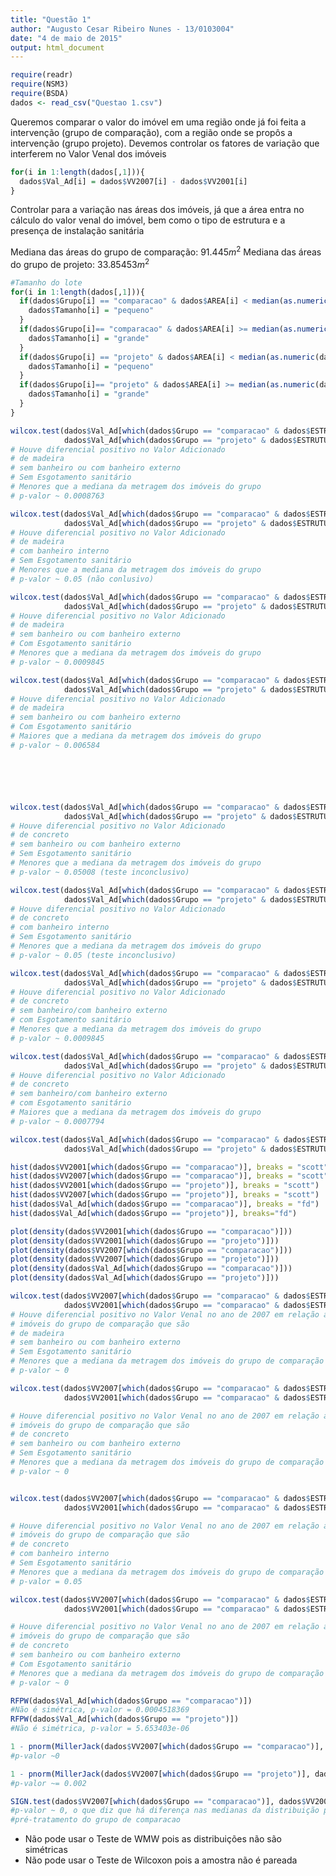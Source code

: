 ```yaml
---
title: "Questão 1"
author: "Augusto Cesar Ribeiro Nunes - 13/0103004"
date: "4 de maio de 2015"
output: html_document
---
```


```r
require(readr)
require(NSM3)
require(BSDA)
dados <- read_csv("Questao 1.csv")

```

Queremos comparar o valor do imóvel em uma região onde já foi feita a intervenção (grupo de comparação), com a região onde se propôs a intervenção (grupo projeto). Devemos controlar os fatores de variação que interferem no Valor Venal dos imóveis
```r
for(i in 1:length(dados[,1])){
  dados$Val_Ad[i] = dados$VV2007[i] - dados$VV2001[i]
}


```

Controlar para a variação nas áreas dos imóveis, já que a área entra no cálculo do valor venal do imóvel, bem como o tipo de estrutura e a presença de instalação sanitária

Mediana das áreas do grupo de comparação: $91.445 m^2$
Mediana das áreas do grupo de projeto: $33.85453 m^2$
```r
#Tamanho do lote
for(i in 1:length(dados[,1])){
  if(dados$Grupo[i] == "comparacao" & dados$AREA[i] < median(as.numeric(dados$AREA[which(dados$Grupo == "comparacao")]))){
    dados$Tamanho[i] = "pequeno"
  }
  if(dados$Grupo[i]== "comparacao" & dados$AREA[i] >= median(as.numeric(dados$AREA[which(dados$Grupo == "comparacao")]))){
    dados$Tamanho[i] = "grande"
  }
  if(dados$Grupo[i] == "projeto" & dados$AREA[i] < median(as.numeric(dados$AREA[which(dados$Grupo == "projeto")]))){
    dados$Tamanho[i] = "pequeno"
  }
  if(dados$Grupo[i]== "projeto" & dados$AREA[i] >= median(as.numeric(dados$AREA[which(dados$Grupo == "projeto")]))){
    dados$Tamanho[i] = "grande"
  }
}
```

```r
wilcox.test(dados$Val_Ad[which(dados$Grupo == "comparacao" & dados$ESTRUTURA == "Madeira" & dados$Banheiros == "Externa" | dados$Banheiros == "Sem" & dados$Esgoto == "Não" & dados$Tamanho == "pequeno")], 
            dados$Val_Ad[which(dados$Grupo == "projeto" & dados$ESTRUTURA == "Madeira" & dados$Banheiros == "Externa" | dados$Banheiros == "Sem" & dados$Esgoto == "Não" & dados$Tamanho == "pequeno")], alternative="greater")
# Houve diferencial positivo no Valor Adicionado
# de madeira
# sem banheiro ou com banheiro externo
# Sem Esgotamento sanitário
# Menores que a mediana da metragem dos imóveis do grupo 
# p-valor ~ 0.0008763

wilcox.test(dados$Val_Ad[which(dados$Grupo == "comparacao" & dados$ESTRUTURA == "Madeira" & dados$Banheiros == "Interna" & dados$Esgoto == "Não" & dados$Tamanho == "pequeno")], 
            dados$Val_Ad[which(dados$Grupo == "projeto" & dados$ESTRUTURA == "Madeira" & dados$Banheiros == "Interna" & dados$Esgoto == "Não" & dados$Tamanho == "pequeno")], alternative="greater")
# Houve diferencial positivo no Valor Adicionado
# de madeira
# com banheiro interno
# Sem Esgotamento sanitário
# Menores que a mediana da metragem dos imóveis do grupo 
# p-valor ~ 0.05 (não conlusivo)

wilcox.test(dados$Val_Ad[which(dados$Grupo == "comparacao" & dados$ESTRUTURA == "Madeira" & dados$Banheiros == "Externa" | dados$Banheiros == "Sem" & dados$Esgoto == "Sim" & dados$Tamanho == "pequeno")], 
            dados$Val_Ad[which(dados$Grupo == "projeto" & dados$ESTRUTURA == "Madeira" & dados$Banheiros == "Externa" | dados$Banheiros == "Sem" & dados$Esgoto == "Sim" & dados$Tamanho == "pequeno")], alternative="greater")
# Houve diferencial positivo no Valor Adicionado
# de madeira
# sem banheiro ou com banheiro externo
# Com Esgotamento sanitário
# Menores que a mediana da metragem dos imóveis do grupo 
# p-valor ~ 0.0009845

wilcox.test(dados$Val_Ad[which(dados$Grupo == "comparacao" & dados$ESTRUTURA == "Madeira" & dados$Banheiros == "Externa" | dados$Banheiros == "Sem" & dados$Esgoto == "Não" & dados$Tamanho == "grande")], 
            dados$Val_Ad[which(dados$Grupo == "projeto" & dados$ESTRUTURA == "Madeira" & dados$Banheiros == "Externa" | dados$Banheiros == "Sem" & dados$Esgoto == "Não" & dados$Tamanho == "grande")], alternative="greater")
# Houve diferencial positivo no Valor Adicionado
# de madeira
# sem banheiro ou com banheiro externo
# Com Esgotamento sanitário
# Maiores que a mediana da metragem dos imóveis do grupo 
# p-valor ~ 0.006584






wilcox.test(dados$Val_Ad[which(dados$Grupo == "comparacao" & dados$ESTRUTURA == "Concreto" & dados$Banheiros == "Externa" | dados$Banheiros == "Sem" & dados$Esgoto == "Não" & dados$Tamanho == "pequeno")], 
            dados$Val_Ad[which(dados$Grupo == "projeto" & dados$ESTRUTURA == "Concreto" & dados$Banheiros == "Externa" | dados$Banheiros == "Sem" & dados$Esgoto == "Não" & dados$Tamanho == "pequeno")], alternative="greater")
# Houve diferencial positivo no Valor Adicionado
# de concreto
# sem banheiro ou com banheiro externo
# Sem Esgotamento sanitário
# Menores que a mediana da metragem dos imóveis do grupo 
# p-valor ~ 0.05008 (teste inconclusivo)

wilcox.test(dados$Val_Ad[which(dados$Grupo == "comparacao" & dados$ESTRUTURA == "Madeira" & dados$Banheiros == "Interna" & dados$Esgoto == "Não" & dados$Tamanho == "pequeno")], 
            dados$Val_Ad[which(dados$Grupo == "projeto" & dados$ESTRUTURA == "Madeira" & dados$Banheiros == "Interna" & dados$Esgoto == "Não" & dados$Tamanho == "pequeno")], alternative="greater")
# Houve diferencial positivo no Valor Adicionado
# de concreto
# com banheiro interno
# Sem Esgotamento sanitário
# Menores que a mediana da metragem dos imóveis do grupo 
# p-valor ~ 0.05 (teste inconclusivo)

wilcox.test(dados$Val_Ad[which(dados$Grupo == "comparacao" & dados$ESTRUTURA == "Madeira" & dados$Banheiros == "Externa" | dados$Banheiros == "Sem" & dados$Esgoto == "Sim" & dados$Tamanho == "pequeno")], 
            dados$Val_Ad[which(dados$Grupo == "projeto" & dados$ESTRUTURA == "Madeira" & dados$Banheiros == "Externa" | dados$Banheiros == "Sem" & dados$Esgoto == "Sim" & dados$Tamanho == "pequeno")], alternative="greater")
# Houve diferencial positivo no Valor Adicionado
# de concreto
# sem banheiro/com banheiro externo
# com Esgotamento sanitário
# Menores que a mediana da metragem dos imóveis do grupo 
# p-valor ~ 0.0009845

wilcox.test(dados$Val_Ad[which(dados$Grupo == "comparacao" & dados$ESTRUTURA == "Madeira" & dados$Banheiros == "Externa" | dados$Banheiros == "Sem" & dados$Esgoto == "Sim" & dados$Tamanho == "grande")], 
            dados$Val_Ad[which(dados$Grupo == "projeto" & dados$ESTRUTURA == "Madeira" & dados$Banheiros == "Externa" | dados$Banheiros == "Sem" & dados$Esgoto == "Sim" & dados$Tamanho == "grande")], alternative="greater")
# Houve diferencial positivo no Valor Adicionado
# de concreto
# sem banheiro/com banheiro externo
# com Esgotamento sanitário
# Maiores que a mediana da metragem dos imóveis do grupo 
# p-valor ~ 0.0007794

wilcox.test(dados$Val_Ad[which(dados$Grupo == "comparacao" & dados$ESTRUTURA == "Madeira" & dados$Banheiros == "Externa" | dados$Banheiros == "Sem" & dados$Esgoto == "Não" & dados$Tamanho == "pequeno")], 
            dados$Val_Ad[which(dados$Grupo == "projeto" & dados$ESTRUTURA == "Madeira" & dados$Banheiros == "Externa" | dados$Banheiros == "Sem" & dados$Esgoto == "Não" & dados$Tamanho == "pequeno")], alternative="greater")

```













































```r
hist(dados$VV2001[which(dados$Grupo == "comparacao")], breaks = "scott")
hist(dados$VV2007[which(dados$Grupo == "comparacao")], breaks = "scott")
hist(dados$VV2001[which(dados$Grupo == "projeto")], breaks = "scott")
hist(dados$VV2007[which(dados$Grupo == "projeto")], breaks = "scott")
hist(dados$Val_Ad[which(dados$Grupo == "comparacao")], breaks = "fd")
hist(dados$Val_Ad[which(dados$Grupo == "projeto")], breaks="fd")
```




```r
plot(density(dados$VV2001[which(dados$Grupo == "comparacao")]))
plot(density(dados$VV2001[which(dados$Grupo == "projeto")]))
plot(density(dados$VV2007[which(dados$Grupo == "comparacao")]))
plot(density(dados$VV2007[which(dados$Grupo == "projeto")]))
plot(density(dados$Val_Ad[which(dados$Grupo == "comparacao")]))
plot(density(dados$Val_Ad[which(dados$Grupo == "projeto")]))
```

```r
wilcox.test(dados$VV2007[which(dados$Grupo == "comparacao" & dados$ESTRUTURA == "Madeira" & dados$Banheiros == "Externa" | dados$Banheiros == "Sem" & dados$Esgoto == "Não" & dados$Tamanho == "pequeno")], 
            dados$VV2001[which(dados$Grupo == "comparacao" & dados$ESTRUTURA == "Madeira" & dados$Banheiros == "Externa" | dados$Banheiros == "Sem" & dados$Esgoto == "Não" & dados$Tamanho == "pequeno")], alternative="greater")
# Houve diferencial positivo no Valor Venal no ano de 2007 em relação ao Valor Venal de 2001 nos 
# imóveis do grupo de comparação que são
# de madeira
# sem banheiro ou com banheiro externo
# Sem Esgotamento sanitário
# Menores que a mediana da metragem dos imóveis do grupo de comparação
# p-valor ~ 0

wilcox.test(dados$VV2007[which(dados$Grupo == "comparacao" & dados$ESTRUTURA == "Concreto" & dados$Banheiros == "Externa" | dados$Banheiros == "Sem" & dados$Esgoto == "Não" & dados$Tamanho == "pequeno")], 
            dados$VV2001[which(dados$Grupo == "comparacao" & dados$ESTRUTURA == "Concreto" & dados$Banheiros == "Externa" | dados$Banheiros == "Sem" & dados$Esgoto == "Não" & dados$Tamanho == "pequeno")], alternative="greater")

# Houve diferencial positivo no Valor Venal no ano de 2007 em relação ao Valor Venal de 2001 nos 
# imóveis do grupo de comparação que são
# de concreto
# sem banheiro ou com banheiro externo
# Sem Esgotamento sanitário
# Menores que a mediana da metragem dos imóveis do grupo de comparação
# p-valor ~ 0


wilcox.test(dados$VV2007[which(dados$Grupo == "comparacao" & dados$ESTRUTURA == "Madeira" & dados$Banheiros == "Interna" & dados$Esgoto == "Não" & dados$Tamanho == "pequeno")], 
            dados$VV2001[which(dados$Grupo == "comparacao" & dados$ESTRUTURA == "Madeira" & dados$Banheiros == "Interna" & dados$Esgoto == "Não" & dados$Tamanho == "pequeno")], alternative="greater")

# Houve diferencial positivo no Valor Venal no ano de 2007 em relação ao Valor Venal de 2001 nos 
# imóveis do grupo de comparação que são
# de concreto
# com banheiro interno
# Sem Esgotamento sanitário
# Menores que a mediana da metragem dos imóveis do grupo de comparação
# p-valor = 0.05

wilcox.test(dados$VV2007[which(dados$Grupo == "comparacao" & dados$ESTRUTURA == "Madeira" & dados$Banheiros == "Externa" | dados$Banheiros == "Sem" & dados$Esgoto == "Sim" & dados$Tamanho == "pequeno")], 
            dados$VV2001[which(dados$Grupo == "comparacao" & dados$ESTRUTURA == "Madeira" & dados$Banheiros == "Externa" | dados$Banheiros == "Sem" & dados$Esgoto == "Sim" & dados$Tamanho == "pequeno")], alternative="greater")

# Houve diferencial positivo no Valor Venal no ano de 2007 em relação ao Valor Venal de 2001 nos 
# imóveis do grupo de comparação que são
# de concreto
# sem banheiro ou com banheiro externo
# Com Esgotamento sanitário
# Menores que a mediana da metragem dos imóveis do grupo de comparação
# p-valor ~ 0

RFPW(dados$Val_Ad[which(dados$Grupo == "comparacao")])
#Não é simétrica, p-valor = 0.0004518369
RFPW(dados$Val_Ad[which(dados$Grupo == "projeto")])
#Não é simétrica, p-valor = 5.653403e-06

1 - pnorm(MillerJack(dados$VV2007[which(dados$Grupo == "comparacao")], dados$VV2001[which(dados$Grupo == "comparacao")]))
#p-valor ~0

1 - pnorm(MillerJack(dados$VV2007[which(dados$Grupo == "projeto")], dados$VV2001[which(dados$Grupo == "projeto")]))
#p-valor ~= 0.002

SIGN.test(dados$VV2007[which(dados$Grupo == "comparacao")], dados$VV2001[which(dados$Grupo == "comparacao")], alt="greater")
#p-valor ~ 0, o que diz que há diferença nas medianas da distribuição pós e 
#pré-tratamento do grupo de comparacao
```

* Não pode usar o Teste de WMW pois as distribuições não são simétricas
* Não pode usar o Teste de Wilcoxon pois a amostra não é pareada
